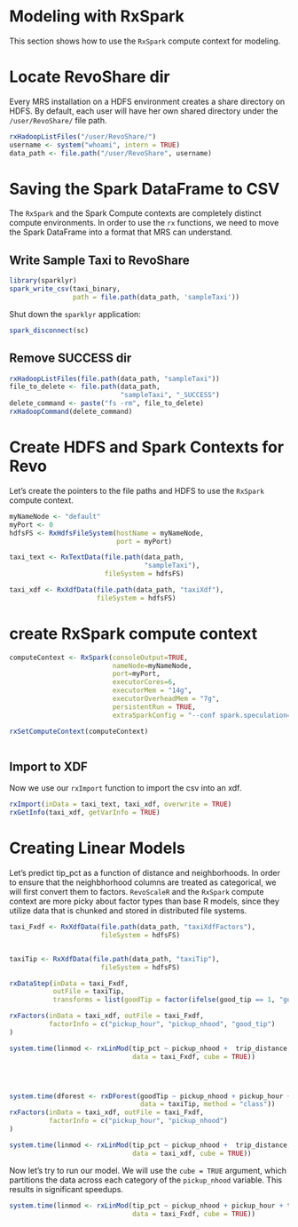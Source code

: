 # Modeling with RxSpark

This section shows how to use the `RxSpark` compute context for modeling.

# Locate RevoShare dir

Every MRS installation on a HDFS environment creates a share directory on HDFS. By default, each user will have her own shared directory under the `/user/RevoShare/` file path.

```{r revoshare}

rxHadoopListFiles("/user/RevoShare/")
username <- system("whoami", intern = TRUE)
data_path <- file.path("/user/RevoShare", username)

```

# Saving the Spark DataFrame to CSV

The `RxSpark` and the Spark Compute contexts are completely distinct compute environments. In order to use the `rx` functions, we need to move the Spark DataFrame into a format that MRS can understand.

## Write Sample Taxi to RevoShare 

```{r save_csv}

library(sparklyr)
spark_write_csv(taxi_binary, 
                path = file.path(data_path, 'sampleTaxi'))


```

Shut down the `sparklyr` application:

```{r spark_disconnect}
spark_disconnect(sc)

```


## Remove SUCCESS dir

```{r remove_success}

rxHadoopListFiles(file.path(data_path, "sampleTaxi"))
file_to_delete <- file.path(data_path, 
                            "sampleTaxi", "_SUCCESS")
delete_command <- paste("fs -rm", file_to_delete)
rxHadoopCommand(delete_command)


```


# Create HDFS and Spark Contexts for Revo

Let's create the pointers to the file paths and HDFS to use the `RxSpark` compute context.

```{r hdfs_pointers}

myNameNode <- "default"
myPort <- 0
hdfsFS <- RxHdfsFileSystem(hostName = myNameNode, 
                           port = myPort)

taxi_text <- RxTextData(file.path(data_path,
                                  "sampleTaxi"),
                        fileSystem = hdfsFS)

taxi_xdf <- RxXdfData(file.path(data_path, "taxiXdf"),
                      fileSystem = hdfsFS)


```


# create RxSpark compute context

```{r rx_spark_context}


computeContext <- RxSpark(consoleOutput=TRUE,
                          nameNode=myNameNode,
                          port=myPort,
                          executorCores=6, 
                          executorMem = "14g", 
                          executorOverheadMem = "7g", 
                          persistentRun = TRUE, 
                          extraSparkConfig = "--conf spark.speculation=true")

rxSetComputeContext(computeContext)



```

## Import to XDF

Now we use our `rxImport` function to import the csv into an xdf.

```{r csv_import_xdf}

rxImport(inData = taxi_text, taxi_xdf, overwrite = TRUE)
rxGetInfo(taxi_xdf, getVarInfo = TRUE)


```

# Creating Linear Models

Let's predict tip_pct as a function of distance and neighborhoods. In order to ensure that the neighbhorhood columns are treated as categorical, we will first convert them to factors. `RevoScaleR` and the `RxSpark` compute context are more picky about factor types than base R models, since they utilize data that is chunked and stored in distributed file systems. 

```{r rx_factors}

taxi_Fxdf <- RxXdfData(file.path(data_path, "taxiXdfFactors"),
                       fileSystem = hdfsFS)


taxiTip <- RxXdfData(file.path(data_path, "taxiTip"),
                       fileSystem = hdfsFS)

rxDataStep(inData = taxi_Fxdf,
           outFile = taxiTip,
           transforms = list(goodTip = factor(ifelse(good_tip == 1, "good", "bad"), levels = c("good", "bad"))))

rxFactors(inData = taxi_xdf, outFile = taxi_Fxdf, 
          factorInfo = c("pickup_hour", "pickup_nhood", "good_tip")
)

system.time(linmod <- rxLinMod(tip_pct ~ pickup_nhood +  trip_distance, 
                               data = taxi_Fxdf, cube = TRUE))




system.time(dforest <- rxDForest(goodTip ~ pickup_nhood + pickup_hour + trip_distance, 
                                 data = taxiTip, method = "class"))
rxFactors(inData = taxi_xdf, outFile = taxi_Fxdf, 
          factorInfo = c("pickup_hour", "pickup_nhood")
)

system.time(linmod <- rxLinMod(tip_pct ~ pickup_nhood +  trip_distance, 
                               data = taxi_xdf, cube = TRUE))

```

Now let's try to run our model. We will use the `cube = TRUE` argument, which partitions the data across each category of the `pickup_nhood` variable. This results in significant speedups.

```{r rx_lm}

system.time(linmod <- rxLinMod(tip_pct ~ pickup_nhood + pickup_hour + trip_distance, 
                               data = taxi_Fxdf, cube = TRUE))

```

